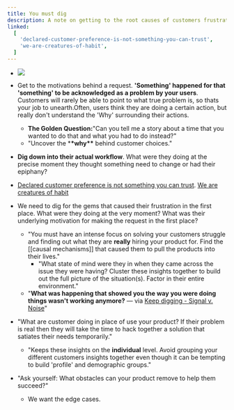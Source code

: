 ```yaml
---
title: You must dig
description: A note on getting to the root causes of customers frustrations.
linked:
  [
    'declared-customer-preference-is-not-something-you-can-trust',
    'we-are-creatures-of-habit',
  ]
---
```


- ![](https://firebasestorage.googleapis.com/v0/b/firescript-577a2.appspot.com/o/imgs%2Fapp%2Fbaileysmind%2FTUNQlWjfGM.png?alt=media&token=21a33b89-e490-4248-a5ec-0168fd0aa747)

- Get to the motivations behind a request. **'Something' happened for that 'something' to be acknowledged as a problem by your users**. Customers will rarely be able to point to what true problem is, so thats your job to unearth.Often, users think they are doing a certain action, but really don't understand the 'Why' surrounding their actions.

  - **The Golden Question:**"Can you tell me a story about a time that you wanted to do that and what you had to do instead?"
  - "Uncover the \***\*why\*\*** behind customer choices."

- **Dig down into their actual workflow**. What were they doing at the precise moment they thought something need to change or had their epiphany?

- [Declared customer preference is not something you can trust](declared-customer-preference-is-not-something-you-can-trust). [We are creatures of habit](we-are-creatures-of-habit)

- We need to dig for the gems that caused their frustration in the first place. What were they doing at the very moment? What was their underlying motivation for making the request in the first place?

  - "You must have an intense focus on solving your customers struggle and finding out what they are **really** hiring your product for. Find the [[causal mechanisms]] that caused them to pull the products into their lives."
    - "What state of mind were they in when they came across the issue they were having? Cluster these insights together to build out the full picture of the situation(s). Factor in their entire environment."
  - "**What was happening that showed you the way you were doing things wasn't working anymore?** — via [Keep digging - Signal v. Noise](https://m.signalvnoise.com/keep-digging/)"

- "What are customer doing in place of use your product? If their problem is real then they will take the time to hack together a solution that satiates their needs temporarily."

  - "Keeps these insights on the **individual** level. Avoid grouping your different customers insights together even though it can be tempting to build 'profile' and demographic groups."

- "Ask yourself: What obstacles can your product remove to help them succeed?"
  - We want the edge cases.
